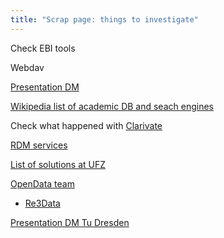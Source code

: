 ```yaml
---
title: "Scrap page: things to investigate"
---
```


Check EBI tools

Webdav

[Presentation DM](https://ptsefton.com/2022/02/18/hass_rdc_tech_advisory/index.html)

[Wikipedia list of academic DB and seach engines](https://en.wikipedia.org/wiki/List_of_academic_databases_and_search_engines)

Check what happened with [Clarivate](https://en.wikipedia.org/wiki/Clarivate)

[RDM services](https://www.thehyve.nl/services/rdm-engineering-services)

[List of solutions at UFZ](https://www.ufz.de/index.php?en=50440)

[OpenData team](https://github.com/opendatateam)

* [Re3Data](https://www.re3data.org/)

[Presentation DM Tu Dresden](https://tu-dresden.de/bereichsuebergreifendes/nic/ressourcen/dateien/nic-data-management/2020-12-10_Neukam_X-Nat-Data-Management.pdf?lang=de)